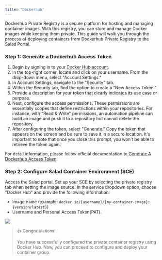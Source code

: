 ```yaml
---
title: "Dockerhub"
---
```


Dockerhub Private Registry is a secure platform for hosting and managing container images. With this registry, you can store and manage Docker images while keeping them private. This guide will walk you through the process of deploying containers from Dockerhub Private Registry to the Salad Portal.

### Step 1: Generate a Dockerhub Access Token

1. Begin by signing in to your [Docker Hub account](https://hub.docker.com/?_gl=1*1wtacu5*_ga*MTQ4MTE2NjExNC4xNjk0ODY0OTAy*_ga_XJWPQMJYHQ*MTY5NzgwNjc1MC41LjEuMTY5NzgwNzUzOC41OC4wLjA.).
2. In the top-right corner, locate and click on your username. From the drop-down menu, select "Account Settings."
3. In Account Settings, navigate to the "Security" tab.
4. Within the Security tab, find the option to create a "New Access Token."
5. Provide a description for your token that clearly indicates its use case or purpose.
6. Next, configure the access permissions. These permissions are essentially scopes that define restrictions within your repositories. For instance, with "Read & Write" permissions, an automation pipeline can build an image and push it to a repository but cannot delete the repository.
7. After configuring the token, select "Generate." Copy the token that appears on the screen and be sure to save it in a secure location. It's important to note that once you close this prompt, you won't be able to retrieve the token again.

For detail information, please follow official documentation to[ Generate A Dockerhub Access Token](https://docs.docker.com/security/for-developers/access-tokens/).

### Step 2: Configure Salad Container Environment (SCE)

Access the Salad portal, Set up your SCE by selecting the private registry tab when setting the image source. In the service dropdown option, choose "Docker Hub" and provide the following information:

- Image name (example: `docker.io/{username}/{my-container-image}:{version/latest}`)
- Username and Personal Access Token(PAT).

<img src="/container-engine/images/5a67993-image.png" />

> 👍 Congratulations!
>
> You have successfully configured the private container registry using Docker Hub. Now, you can proceed to configure and deploy your container group.
